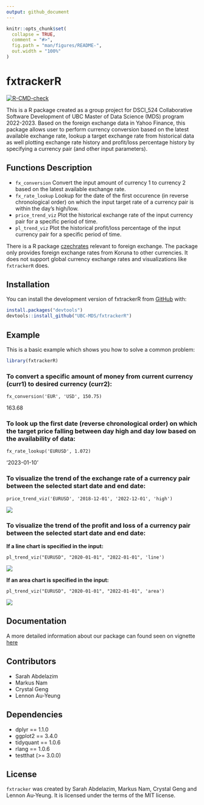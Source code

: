 ```yaml
---
output: github_document
---
```


<!-- README.md is generated from README.Rmd. Please edit that file -->

```r
knitr::opts_chunk$set(
  collapse = TRUE,
  comment = "#>",
  fig.path = "man/figures/README-",
  out.width = "100%"
)
```

# fxtrackerR

<!-- badges: start -->

[![R-CMD-check](https://github.com/UBC-MDS/fxtrackerR/actions/workflows/R-CMD-check.yaml/badge.svg)](https://github.com/UBC-MDS/fxtrackerR/actions/workflows/R-CMD-check.yaml)

<!-- badges: end -->

This is a R package created as a group project for DSCI_524 Collaborative Software Development of UBC Master of Data Science (MDS) program 2022-2023. Based on the foreign exchange data in Yahoo Finance, this package allows user to perform currency conversion based on the latest available exchange rate, lookup a target exchange rate from historical data as well plotting exchange rate history and profit/loss percentage history by specifying a currency pair (and other input parameters).

## Functions Description

-   `fx_conversion` Convert the input amount of currency 1 to currency 2 based on the latest available exchange rate.
-   `fx_rate_lookup` Lookup for the date of the first occurence (in reverse chronological order) on which the input target rate of a currency pair is within the day's high/low.
-   `price_trend_viz` Plot the historical exchange rate of the input currency pair for a specific period of time.
-   `pl_trend_viz` Plot the historical profit/loss percentage of the input currency pair for a specific period of time.

There is a R package [czechrates](https://cran.r-project.org/web/packages/czechrates/index.html) relevant to foreign exchange. The package only provides foreign exchange rates from Koruna to other currencies. It does not support global currency exchange rates and visualizations like `fxtrackerR` does.

## Installation

You can install the development version of fxtrackerR from [GitHub](https://github.com/) with:

``` r
install.packages("devtools")
devtools::install_github("UBC-MDS/fxtrackerR")
```

## Example

This is a basic example which shows you how to solve a common problem:

```r
library(fxtrackerR)
```

### To convert a specific amount of money from current currency (curr1) to desired currency (curr2):

    fx_conversion('EUR', 'USD', 150.75)

163.68

### To look up the first date (reverse chronological order) on which the target price falling between day high and day low based on the availability of data:

    fx_rate_lookup('EURUSD', 1.072)

'2023-01-10'

### To visualize the trend of the exchange rate of a currency pair between the selected start date and end date:

    price_trend_viz('EURUSD', '2018-12-01', '2022-12-01', 'high')

![](man/figures/price_trend_viz.png)

### To visualize the trend of the profit and loss of a currency pair between the selected start date and end date:

**If a line chart is specified in the input:**

    pl_trend_viz("EURUSD", "2020-01-01", "2022-01-01", 'line')  

![](man/figures/pl_trend_viz_line.png)

**If an area chart is specified in the input:**

    pl_trend_viz("EURUSD", "2020-01-01", "2022-01-01", 'area')

![](man/figures/pl_trend_viz_area.png)

## Documentation

A more detailed information about our package can found seen on vignette [here]()

## Contributors

-   Sarah Abdelazim
-   Markus Nam
-   Crystal Geng
-   Lennon Au-Yeung

## Dependencies

-   dplyr == 1.1.0
-   ggplot2 == 3.4.0
-   tidyquant == 1.0.6
-   rlang == 1.0.6
-   testthat (\>= 3.0.0)

## License

`fxtracker` was created by Sarah Abdelazim, Markus Nam, Crystal Geng and Lennon Au-Yeung. It is licensed under the terms of the MIT license. <!-- #endregion -->
